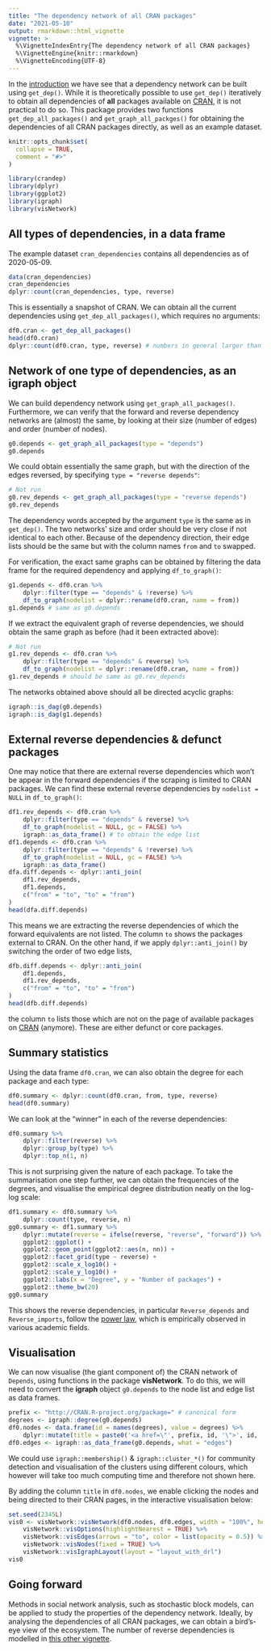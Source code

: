 ```yaml
---
title: "The dependency network of all CRAN packages"
date: "2021-05-10"
output: rmarkdown::html_vignette
vignette: >
  %\VignetteIndexEntry{The dependency network of all CRAN packages}
  %\VignetteEngine{knitr::rmarkdown}
  %\VignetteEncoding{UTF-8}
---
```


In the [introduction](introduction.html) we have see that a dependency network can be built using `get_dep()`. While it is theoretically possible to use `get_dep()` iteratively to obtain all dependencies of **all** packages available on [CRAN](https://cran.r-project.org), it is not practical to do so. This package provides two functions `get_dep_all_packages()` and `get_graph_all_packges()` for obtaining the dependencies of all CRAN packages directly, as well as an example dataset.

```r
knitr::opts_chunk$set(
  collapse = TRUE,
  comment = "#>"
)
```

```r
library(crandep)
library(dplyr)
library(ggplot2)
library(igraph)
library(visNetwork)
```





## All types of dependencies, in a data frame
The example dataset `cran_dependencies` contains all dependencies as of 2020-05-09.
```r
data(cran_dependencies)
cran_dependencies
dplyr::count(cran_dependencies, type, reverse)
```

This is essentially a snapshot of CRAN. We can obtain all the current dependencies using `get_dep_all_packages()`, which requires no arguments:
```r
df0.cran <- get_dep_all_packages()
head(df0.cran)
dplyr::count(df0.cran, type, reverse) # numbers in general larger than above
```





## Network of one type of dependencies, as an igraph object
We can build dependency network using `get_graph_all_packages()`. Furthermore, we can verify that the forward and reverse dependency networks are (almost) the same, by looking at their size (number of edges) and order (number of nodes).
```r
g0.depends <- get_graph_all_packages(type = "depends")
g0.depends
```

We could obtain essentially the same graph, but with the direction of the edges reversed, by specifying `type = "reverse depends"`:
```r
# Not run
g0.rev_depends <- get_graph_all_packages(type = "reverse depends")
g0.rev_depends
```
The dependency words accepted by the argument `type` is the same as in `get_dep()`. The two networks' size and order should be very close if not identical to each other. Because of the dependency direction, their edge lists should be the same but with the column names `from` and `to` swapped.

For verification, the exact same graphs can be obtained by filtering the data frame for the required dependency and applying `df_to_graph()`:
```r
g1.depends <- df0.cran %>%
    dplyr::filter(type == "depends" & !reverse) %>%
    df_to_graph(nodelist = dplyr::rename(df0.cran, name = from))
g1.depends # same as g0.depends
```

If we extract the equivalent graph of reverse dependencies, we should obtain the same graph as before (had it been extracted above):
```r
# Not run
g1.rev_depends <- df0.cran %>%
    dplyr::filter(type == "depends" & reverse) %>%
    df_to_graph(nodelist = dplyr::rename(df0.cran, name = from))
g1.rev_depends # should be same as g0.rev_depends
```

The networks obtained above should all be directed acyclic graphs:
```r
igraph::is_dag(g0.depends)
igraph::is_dag(g1.depends)
```





## External reverse dependencies & defunct packages
One may notice that there are external reverse dependencies which won't be appear in the forward dependencies if the scraping is limited to CRAN packages. We can find these external reverse dependencies by `nodelist = NULL` in `df_to_graph()`:
```r
df1.rev_depends <- df0.cran %>%
    dplyr::filter(type == "depends" & reverse) %>%
    df_to_graph(nodelist = NULL, gc = FALSE) %>%
    igraph::as_data_frame() # to obtain the edge list
df1.depends <- df0.cran %>%
    dplyr::filter(type == "depends" & !reverse) %>%
    df_to_graph(nodelist = NULL, gc = FALSE) %>%
    igraph::as_data_frame()
dfa.diff.depends <- dplyr::anti_join(
    df1.rev_depends,
    df1.depends,
    c("from" = "to", "to" = "from")
)
head(dfa.diff.depends)
```
This means we are extracting the reverse dependencies of which the forward equivalents are not listed. The column `to` shows the packages external to CRAN. On the other hand, if we apply `dplyr::anti_join()` by switching the order of two edge lists,
```r
dfb.diff.depends <- dplyr::anti_join(
    df1.depends,
    df1.rev_depends,
    c("from" = "to", "to" = "from")
)
head(dfb.diff.depends)
```
the column `to` lists those which are not on the page of available packages on [CRAN](https://cran.r-project.org) (anymore). These are either defunct or core packages.





## Summary statistics
Using the data frame `df0.cran`, we can also obtain the degree for each package and each type:
```r
df0.summary <- dplyr::count(df0.cran, from, type, reverse)
head(df0.summary)
```
We can look at the "winner" in each of the reverse dependencies:
```r
df0.summary %>%
    dplyr::filter(reverse) %>%
    dplyr::group_by(type) %>%
    dplyr::top_n(1, n)
```
This is not surprising given the nature of each package. To take the summarisation one step further, we can obtain the frequencies of the degrees, and visualise the empirical degree distribution neatly on the log-log scale:
```r
df1.summary <- df0.summary %>%
    dplyr::count(type, reverse, n)
gg0.summary <- df1.summary %>%
    dplyr::mutate(reverse = ifelse(reverse, "reverse", "forward")) %>%
    ggplot2::ggplot() +
    ggplot2::geom_point(ggplot2::aes(n, nn)) +
    ggplot2::facet_grid(type ~ reverse) +
    ggplot2::scale_x_log10() +
    ggplot2::scale_y_log10() +
    ggplot2::labs(x = "Degree", y = "Number of packages") +
    ggplot2::theme_bw(20)
gg0.summary
```
This shows the reverse dependencies, in particular `Reverse_depends` and `Reverse_imports`, follow the [power law](https://en.wikipedia.org/wiki/Power-law), which is empirically observed in various academic fields.





## Visualisation
We can now visualise (the giant component of) the CRAN network of `Depends`, using functions in the package **visNetwork**. To do this, we will need to convert the **igraph** object `g0.depends` to the node list and edge list as data frames.

```r
prefix <- "http://CRAN.R-project.org/package=" # canonical form
degrees <- igraph::degree(g0.depends)
df0.nodes <- data.frame(id = names(degrees), value = degrees) %>%
    dplyr::mutate(title = paste0('<a href=\"', prefix, id, '\">', id, '</a>'))
df0.edges <- igraph::as_data_frame(g0.depends, what = "edges")
```

We could use `igraph::membership()` & `igraph::cluster_*()` for community detection and visualisation of the clusters using different colours, which however will take too much computing time and therefore not shown here.

By adding the column `title` in `df0.nodes`, we enable clicking the nodes and being directed to their CRAN pages, in the interactive visualisation below:

```r
set.seed(2345L)
vis0 <- visNetwork::visNetwork(df0.nodes, df0.edges, width = "100%", height = "720px") %>%
    visNetwork::visOptions(highlightNearest = TRUE) %>%
	visNetwork::visEdges(arrows = "to", color = list(opacity = 0.5)) %>%
	visNetwork::visNodes(fixed = TRUE) %>%
	visNetwork::visIgraphLayout(layout = "layout_with_drl")
vis0
```





## Going forward
Methods in social network analysis, such as stochastic block models, can be applied to study the properties of the dependency network. Ideally, by analysing the dependencies of all CRAN packages, we can obtain a bird's-eye view of the ecosystem. The number of reverse dependencies is modelled in [this other vignette](degree.html).